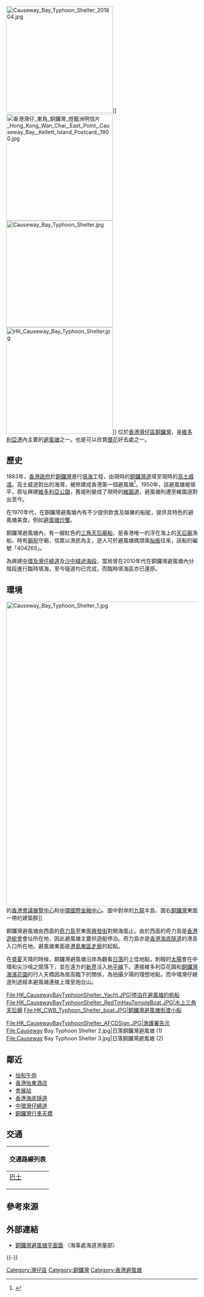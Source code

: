 [[File:Causeway_Bay_Typhoon_Shelter_201804.jpg|280px]]]]
[[File:香港灣仔_東角_銅鑼灣_燈籠洲明信片_Hong_Kong_Wan_Chai,_East_Point,_Causeway_Bay,_Kellett_Island_Postcard,_1900.jpg|280px]]
[[File:Causeway_Bay_Typhoon_Shelter.jpg|280px]]
[[File:HK_Causeway_Bay_Typhoon_Shelter.jpg|280px]]]]
{{engname|銅鑼灣避風塘|Causeway Bay Typhoon Shelter}}位於[[香港|香港]][[灣仔區|灣仔區]][[銅鑼灣|銅鑼灣]]，是[[維多利亞港|維多利亞港]]內主要的[[避風塘|避風塘]]之一。也是可以欣賞[[煙花|煙花]]好去處之一。

==歷史==
1883年，[[香港殖民地時期#香港政府|香港政府]]於[[銅鑼灣|銅鑼灣]]進行[[填海|填海]]工程，由現時的[[銅鑼灣道|銅鑼灣道]]填至現時的[[高士威道|高士威道]]。高士威道對出的海灣，被修建成香港第一個避風塘<ref name=" 銅鑼灣避風塘 ">{{cite web|url=http://hk.ulifestyle.com.hk/spot/detail.html?id=ABdGDVo2BwlZEQNq|title=銅鑼灣避風塘|publisher=HK.ULifestyle.com.hk}}{{dead link|date=2018年3月 |bot=InternetArchiveBot |fix-attempted=yes }}</ref>。1950年，該避風塘被填平，原址興建[[維多利亞公園|維多利亞公園]]，舊堤則變成了現時的[[維園道|維園道]]，避風塘則遷至維園道對出至今。

在1970年代，在銅鑼灣避風塘內有不少提供飲食及娛樂的船艇，提供具特色的避風塘美食，例如[[避風塘炒蟹|避風塘炒蟹]]。

銅鑼灣避風塘內，有一艘紅色的[[三角天后廟船|三角天后廟船]]，是香港唯一的浮在海上的[[天后廟|天后廟]]漁船，時有[[廟祝|廟祝]]守廟，信眾以漁民為主，遊人可於避風塘碼頭乘[[舢舨|舢舨]]往來，該船的編號「40426S」。

為興建[[中環及灣仔繞道|中環及灣仔繞道]]及[[香港第四條過海鐵路|沙中綫過海段]]，當局曾在2010年代在銅鑼灣避風塘內分階段進行臨時填海，至今隧道均已完成，而臨時填海區亦已還原。

==環境==
[[File:Causeway_Bay_Typhoon_Shelter_1.jpg|800px]]的[[香港會議展覽中心|香港會議展覽中心]]和[[中環|中環]][[國際金融中心_(香港)|國際金融中心]]、圖中對岸的[[九龍|九龍]]半島、圖右[[銅鑼灣|銅鑼灣]]東面一帶的建築群]]

銅鑼灣避風塘由西面的[[奇力島|奇力島]]至東面[[興發街|興發街]]對開海面止。由於西面的奇力島是[[香港遊艇會|香港遊艇會]]會址所在地，因此避風塘主要供遊艇停泊。奇力島亦是[[香港海底隧道|香港海底隧道]]的港島入口所在地。避風塘東面是[[港島東區走廊|港島東區走廊]]的起點。

在[[夏季|盛夏]]天晴的時候，銅鑼灣避風塘沿岸為觀看[[日落|日落]]的上佳地點，刺眼的[[太陽|太陽]]會在中環和尖沙咀之間落下，並在遠方的[[新界|新界]]沒入[[地平線|地平線]]下。連接維多利亞花園和[[銅鑼灣海濱花園|銅鑼灣海濱花園]]的行人天橋因為居高臨下的關係，為拍攝夕陽的理想地點，而中環灣仔繞道則途經本避風塘連接上環至炮台山。

<gallery mode=packed heights=150px style="text-align:left">
File:HK_CausewayBayTyphoonShelter_Yacht.JPG|停泊在避風塘的帆船
File:HK_CausewayBayTyphoonShelter_RedTinHauTempleBoat.JPG|水上三角天后廟
File:HK_CWB_Typhoon_Shelter_boat.JPG|銅鑼灣避風塘街渡小船
</gallery>
<gallery mode=packed heights=150px style="text-align:left">
File:HK_CausewayBayTyphoonShelter_AFCDSign.JPG|漁護署告示
File:Causeway Bay Typhoon Shelter 2.jpg|日落銅鑼灣避風塘 (1)
File:Causeway Bay Typhoon Shelter 3.jpg|日落銅鑼灣避風塘 (2)
</gallery>

== 鄰近 ==
*[[怡和午炮|怡和午炮]]
*[[香港怡東酒店|香港怡東酒店]]
*[[會展站|會展站]]
*[[香港海底隧道|香港海底隧道]]
*[[中環灣仔繞道|中環灣仔繞道]]
*[[銅鑼灣行車天橋|銅鑼灣行車天橋]]

==交通==
{| class="mw-collapsible mw-collapsed wikitable" style="margin: 0 auto; width: auto;"
! 交通路線列表
|-
|
;[[香港巴士|巴士]]
{{港島巴士簡單列表|15B|18|18P|99}}
{{過海隧道巴士簡單列表|110|N118|N368}}
|}

==參考來源==
{{reflist}}

== 外部連結 ==
{{commonscat|Causeway Bay Typhoon Shelter}}

*[http://www.mardep.gov.hk/en/pub_services/ocean/pdf/lpf_ts_cb.pdf 銅鑼灣避風塘平面圖] （海事處海道測量部）

{{-}}
{{香港避風塘}}

[[Category:灣仔區|Category:灣仔區]]
[[Category:銅鑼灣|Category:銅鑼灣]]
[[Category:香港避風塘|Category:香港避風塘]]